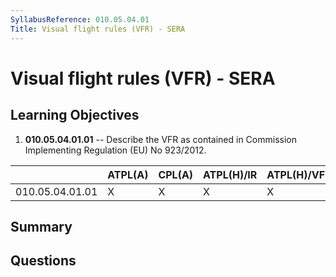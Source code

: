 ```yaml
---
SyllabusReference: 010.05.04.01
Title: Visual flight rules (VFR) - SERA
---
```


# Visual flight rules (VFR) - SERA

## Learning Objectives

1.  **010.05.04.01.01** -- Describe the VFR as contained in Commission
    Implementing Regulation (EU) No 923/2012.

|                 | ATPL(A) | CPL(A) | ATPL(H)/IR | ATPL(H)/VFR | CPL(H) | IR | CBIR(A) |
| --------------- | ------- | ------ | ---------- | ----------- | ------ | -- | ------- |
| 010.05.04.01.01 | X       | X      | X          | X           | X      |    |         |

## Summary

## Questions
